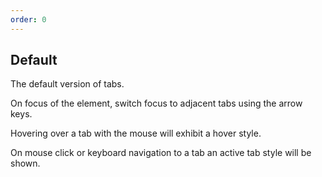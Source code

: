 ```yaml
---
order: 0
---
```



## Default

The default version of tabs.

On focus of the element, switch focus to adjacent tabs using the arrow keys.

Hovering over a tab with the mouse will exhibit a hover style.

On mouse click or keyboard navigation to a tab an active tab style will be shown.

<Example Component={defaultTabs} componentName="@atlaskit/tabs" />
